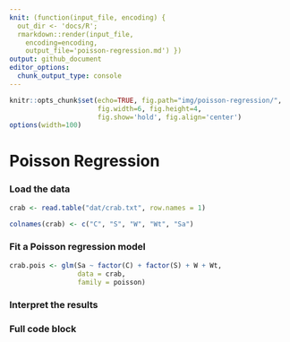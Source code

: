 ```yaml
---
knit: (function(input_file, encoding) {
  out_dir <- 'docs/R';
  rmarkdown::render(input_file,
    encoding=encoding,
    output_file='poisson-regression.md') })
output: github_document
editor_options:
  chunk_output_type: console
---
```

  
```r
knitr::opts_chunk$set(echo=TRUE, fig.path="img/poisson-regression/",
                      fig.width=6, fig.height=4,
                      fig.show='hold', fig.align='center')
options(width=100)
```

# Poisson Regression

### Load the data

```r
crab <- read.table("dat/crab.txt", row.names = 1)

colnames(crab) <- c("C", "S", "W", "Wt", "Sa")
```

### Fit a Poisson regression model

```r
crab.pois <- glm(Sa ~ factor(C) + factor(S) + W + Wt,
                 data = crab,
                 family = poisson)
```

### Interpret the results

### Full code block
